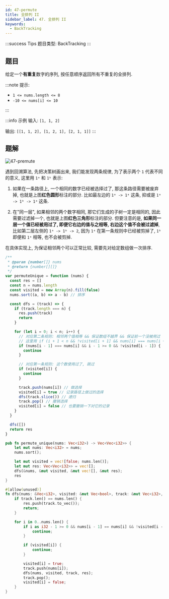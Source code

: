 ```yaml
---
id: 47-permute
title: 全排列 II
sidebar_label: 47. 全排列 II
keywords:
  - BackTracking
---
```


:::success Tips
题目类型: BackTracking
:::

## 题目

给定一个**有重复**数字的序列, 按任意顺序返回所有不重复的全排列.

:::note 提示:

- `1 <= nums.length <= 8`
- `-10 <= nums[i] <= 10`

:::

:::info 示例
输入: `[1, 1, 2]`

输出: `[[1, 1, 2], [1, 2, 1], [2, 1, 1]]`
:::

## 题解

![47-premute](../../static/img/47-premute.jpg)

遇到回溯算法, 先把决策树画出来, 我们能发现两条规律, 为了表示两个 `1` 代表不同的意义, 这里用 `1ᵃ` 和 `1ᵇ` 表示:

1. 如果在一条路径上, 一个相同的数字已经被选择过了, 那这条路径需要被废弃掉, 也就是上图**红色圆形**标注的部分. 比如最左边的 `1ᵃ -> 1ᵃ` 这条, 抑或是 `1ᵃ -> 1ᵇ -> 1ᵃ` 这条.

2. 在"同一层", 如果相邻的两个数字相同, 那它们生成的子树一定是相同的, 因此需要过滤掉一个, 也就是上图**红色三角形**标注的部分.
   但要注意的是, **如果同一层一个值已经被用过了, 即便它右边的值与之相等, 右边这个值不会被过滤掉**,
   比如第二层左侧的 `1ᵃ -> 1ᵇ -> 2`, 因为 `1ᵃ` 在第一条规则中已经被剪掉了, `1ᵇ` 即便和 `1ᵃ` 相等, 也不会被剪掉.

在具体实现上, 为保证相邻两个可以正常比较, 需要先对给定数组做一次排序.


<Tabs>
  <TabItem value="JavaScript" label="JavaScript" default>

```ts
/**
 * @param {number[]} nums
 * @return {number[][]}
 */
var permuteUnique = function (nums) {
  const res = []
  const n = nums.length
  const visited = new Array(n).fill(false)
  nums.sort((a, b) => a - b) // 排序

  const dfs = (track) => {
    if (track.length === n) {
      res.push(track)
      return
    }

    for (let i = 0; i < n; i++) {
      // 对应第二条规则: 相邻两个值相等 && 保证数组不越界 && 保证前一个没被用过
      // 这里用 if (i + 1 < n && !visited[i + 1] && nums[i] === nums[i + 1]) { continue } 也是可以的
      if (nums[i - 1] === nums[i] && i - 1 >= 0 && !visited[i - 1]) {
        continue
      }

      // 对应第一条规则: 这个数使用过了, 跳过
      if (visited[i]) {
        continue
      }

      track.push(nums[i]) // 做选择
      visited[i] = true // 记录路径上做过的选择
      dfs(track.slice()) // 递归
      track.pop() // 撤销选择
      visited[i] = false // 也要撤销一下对它的记录
    }
  }

  dfs([])
  return res
}
```

</TabItem>
<TabItem value="Rust" label="Rust">

```rust
pub fn permute_unique(nums: Vec<i32>) -> Vec<Vec<i32>> {
    let mut nums: Vec<i32> = nums;
    nums.sort();

    let mut visited = vec![false; nums.len()];
    let mut res: Vec<Vec<i32>> = vec![];
    dfs(&nums, &mut visited, &mut vec![], &mut res);
    res
}

#[allow(unused)]
fn dfs(nums: &Vec<i32>, visited: &mut Vec<bool>, track: &mut Vec<i32>, res: &mut Vec<Vec<i32>>) {
    if track.len() == nums.len() {
        res.push(track.to_vec());
        return;
    }

    for i in 0..nums.len() {
        if i as i32 - 1 >= 0 && nums[i - 1] == nums[i] && !visited[i - 1] {
            continue;
        }

        if (visited[i]) {
            continue;
        }

        visited[i] = true;
        track.push(nums[i]);
        dfs(nums, visited, track, res);
        track.pop();
        visited[i] = false;
    }
}

```

</TabItem>
</Tabs>
